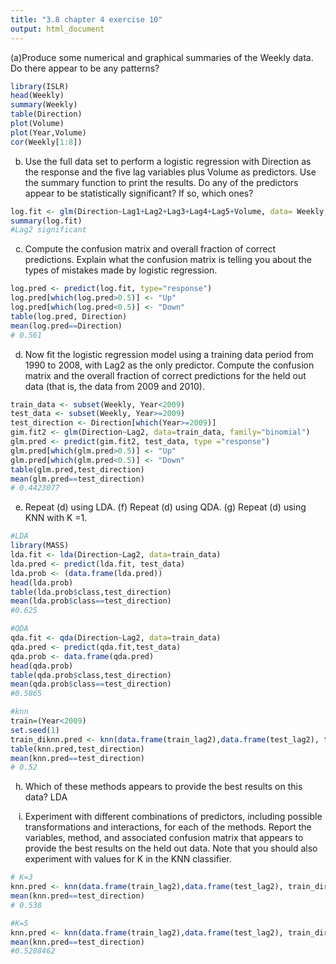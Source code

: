 ```yaml
---
title: "3.8 chapter 4 exercise 10"
output: html_document
---
```


(a)Produce some numerical and graphical summaries of the Weekly data. Do there appear to be any patterns?
```R
library(ISLR)
head(Weekly)
summary(Weekly)
table(Direction)
plot(Volume)
plot(Year,Volume)
cor(Weekly[1:8])
```

(b) Use the full data set to perform a logistic regression with Direction as the response and the five lag variables plus Volume as predictors. Use the summary function to print the results. Do any of the predictors appear to be statistically significant? If so, which ones?
```R
log.fit <- glm(Direction~Lag1+Lag2+Lag3+Lag4+Lag5+Volume, data= Weekly, family=binomial)
summary(log.fit)
#Lag2 significant
```

(c) Compute the confusion matrix and overall fraction of correct predictions. Explain what the confusion matrix is telling you about the types of mistakes made by logistic regression.
```R
log.pred <- predict(log.fit, type="response")
log.pred[which(log.pred>0.5)] <- "Up"
log.pred[which(log.pred<0.5)] <- "Down"
table(log.pred, Direction)
mean(log.pred==Direction)
# 0.561
```

(d) Now fit the logistic regression model using a training data period from 1990 to 2008, with Lag2 as the only predictor. Compute the confusion matrix and the overall fraction of correct predictions for the held out data (that is, the data from 2009 and 2010).
```R
train_data <- subset(Weekly, Year<2009)
test_data <- subset(Weekly, Year>=2009)
test_direction <- Direction[which(Year>=2009)]
gim.fit2 <- glm(Direction~Lag2, data=train_data, family="binomial")
glm.pred <- predict(gim.fit2, test_data, type ="response")
glm.pred[which(glm.pred>0.5)] <- "Up"
glm.pred[which(glm.pred<0.5)] <- "Down"
table(glm.pred,test_direction)
mean(glm.pred==test_direction)
# 0.4423077
```

(e) Repeat (d) using LDA. (f) Repeat (d) using QDA. (g) Repeat (d) using KNN with K =1.
```R
#LDA
library(MASS)
lda.fit <- lda(Direction~Lag2, data=train_data)
lda.pred <- predict(lda.fit, test_data)
lda.prob <- (data.frame(lda.pred))
head(lda.prob)
table(lda.prob$class,test_direction)
mean(lda.prob$class==test_direction)
#0.625

#QDA
qda.fit <- qda(Direction~Lag2, data=train_data)
qda.pred <- predict(qda.fit,test_data)
qda.prob <- data.frame(qda.pred)
head(qda.prob)
table(qda.prob$class,test_direction)
mean(qda.prob$class==test_direction)
#0.5865

#knn
train=(Year<2009)
set.seed(1)
train_diknn.pred <- knn(data.frame(train_lag2),data.frame(test_lag2), train_direction,k=1)
table(knn.pred,test_direction)
mean(knn.pred==test_direction)
# 0.52
```
(h) Which of these methods appears to provide the best results on this data?
LDA

(i) Experiment with different combinations of predictors, including possible transformations and interactions, for each of the methods. Report the variables, method, and associated confusion matrix that appears to provide the best results on the held out data. Note that you should also experiment with values for K in the KNN classifier.

```R
# K=3
knn.pred <- knn(data.frame(train_lag2),data.frame(test_lag2), train_direction,k=3)
mean(knn.pred==test_direction)
# 0.538

#K=5
knn.pred <- knn(data.frame(train_lag2),data.frame(test_lag2), train_direction,k=5)
mean(knn.pred==test_direction)
#0.5288462
```